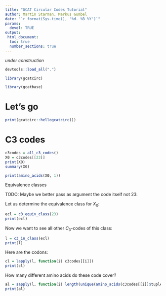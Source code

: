 ```yaml
---
title: "GCAT Circular Codes Tutorial"
author: Martin Starman, Markus Gumbel
date: "`r format(Sys.time(), '%d. %B %Y')`"
params:
  devel: TRUE
output:
 html_document:
  toc: true
  number_sections: true 
---
```


_under construction_

```r
devtools::load_all(".")
```

```r
library(gcatcirc)
```

```r
library(gcatbase)
```

# Let's go

```r
print(gcatcirc::hellogcatcirc())
```

# C3 codes

```r
c3codes = all_c3_codes()
X0 = c3codes[[23]]
print(X0)
summary(X0)
```

```r
print(amino_acids(X0, 1))
```

Equivalence classes

TODO: Maybe we better pass as argument the code itself not 23.

Let us determine the equivalence class for $X_0$:
```r
ecl = c3_equiv_class(23)
print(ecl)
```

Now we want to see all other $C_3$-codes of this class:
```r
l = c3_in_class(ecl)
print(l)
```

Here are the codons:

```r
cl = lapply(l, function(i) c3codes[[i]])
print(cl)
```

How many different amino acids do these code cover?

```r
al = sapply(l, function(i) length(unique(amino_acids(c3codes[[i]]$tuples))))
print(al)
```
